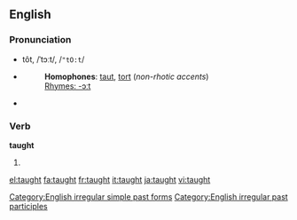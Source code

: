 ==English==

===Pronunciation===
*tôt, /ˈtɔːt/, /<tt>"tO:t</tt>/
*{{audio|en-us-taught.ogg|Audio (US)}}
*:'''Homophones''': [[taut]], [[tort]] (''non-rhotic accents'')
*:[[Rhymes:English:-ɔːt|Rhymes: -ɔːt]]
*{{audio|en-uk-taught.ogg|Audio (UK)}}

===Verb===
'''taught'''

# {{past of|''[[teach]]''}}

<!--these belong on the page for "teach"====Translations====
{{trans-top|Simple past}}
*Dutch: [[leerde]] (aan), [[leerden]] (aan)
*Finnish: (''sg.''): ''1st'' [[opetin]], ''2nd'' [[opetit]], ''3rd'' [[opetti]]; (''pl.''): ''1rd'' [[opetimme]], ''2nd'' [[opetitte]], ''3rd'' [[opettivat]]
*German: [[lehrte]], [[lehrtest]], [[lehrten]]
{{trans-mid}}
{{trans-bottom}}

{{trans-top|Past participle}}
*Dutch: (aan)[[geleerd]]
*German: [[gelehrt]]
{{trans-mid}}
*Italian: [[insegnato]]
{{trans-bottom}}-->

[[Category:English irregular simple past forms]]
[[Category:English irregular past participles]]

[[el:taught]]
[[fa:taught]]
[[fr:taught]]
[[it:taught]]
[[ja:taught]]
[[vi:taught]]
